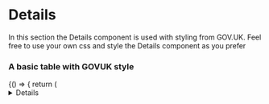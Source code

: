 
<Meta title="DCXLibrary/Details/Styled" component={Details} />

# Details

In this section the Details component is used with styling from GOV.UK. Feel free to use your own css and style the Details component as you prefer

### A basic table with GOVUK style

<Canvas>
  <Story name="styled-details-GovUK">
    {() => {
      return (
        <Details
          summary="Help with nationality"
          details="We need to know your nationality so we can work out which elections you’re entitled to vote in. If you cannot provide your nationality, you’ll have to send copies of identity documents through the post."
          detailsClassName="govuk-details"
          summaryClassName="govuk-details__summary"
          summaryTextClassName="govuk-details__summary-text"
          detailsTextClassName="govuk-details__text"
        />
      )
    }}
  </Story>
</Canvas>

The css styles used to style the Details Component are the following:

```css
.govuk-details {
    font-family: "GDS Transport",arial,sans-serif;
    -webkit-font-smoothing: antialiased;
    -moz-osx-font-smoothing: grayscale;
    font-weight: 400;
    font-size: 16px;
    font-size: 1rem;
    line-height: 1.25;
    color: #0b0c0c;
    margin-bottom: 20px;
    display: block
}

@media print {
    .govuk-details {
        font-family: sans-serif
    }
}

@media (min-width: 40.0625em) {
    .govuk-details {
        font-size:19px;
        font-size: 1.1875rem;
        line-height: 1.31579
    }
}

@media print {
    .govuk-details {
        font-size: 14pt;
        line-height: 1.15
    }
}

@media print {
    .govuk-details {
        color: #000
    }
}

@media (min-width: 40.0625em) {
    .govuk-details {
        margin-bottom:30px
    }
}

.govuk-details__summary {
    display: inline-block;
    position: relative;
    margin-bottom: 5px;
    padding-left: 25px;
    color: #1d70b8;
    cursor: pointer
}

.govuk-details__summary:hover {
    color: #003078
}

.govuk-details__summary:focus {
    outline: 3px solid transparent;
    color: #0b0c0c;
    background-color: #fd0;
    -webkit-box-shadow: 0 -2px #fd0,0 4px #0b0c0c;
    box-shadow: 0 -2px #fd0,0 4px #0b0c0c;
    text-decoration: none
}

.govuk-details__summary-text {
    text-decoration: underline;
    text-decoration-thickness: max(1px, .0625rem);
    text-underline-offset: .1em
}

.govuk-details__summary:hover .govuk-details__summary-text {
    text-decoration-thickness: max(3px, .1875rem, .12em);
    -webkit-text-decoration-skip-ink: none;
    text-decoration-skip-ink: none;
    -webkit-text-decoration-skip: none;
    text-decoration-skip: none
}

.govuk-details__summary:focus .govuk-details__summary-text {
    text-decoration: none
}

.govuk-details__summary::-webkit-details-marker {
    display: none
}

.govuk-details__summary:before {
    content: "";
    position: absolute;
    top: -1px;
    bottom: 0;
    left: 0;
    margin: auto;
    display: block;
    width: 0;
    height: 0;
    border-style: solid;
    border-color: transparent;
    -webkit-clip-path: polygon(0% 0%, 100% 50%, 0% 100%);
    clip-path: polygon(0% 0%, 100% 50%, 0% 100%);
    border-width: 7px 0 7px 12.124px;
    border-left-color: inherit
}

.govuk-details[open]>.govuk-details__summary:before {
    display: block;
    width: 0;
    height: 0;
    border-style: solid;
    border-color: transparent;
    -webkit-clip-path: polygon(0% 0%, 50% 100%, 100% 0%);
    clip-path: polygon(0% 0%, 50% 100%, 100% 0%);
    border-width: 12.124px 7px 0 7px;
    border-top-color: inherit
}

.govuk-details__text {
    padding-top: 15px;
    padding-bottom: 15px;
    padding-left: 20px;
    border-left: 5px solid #b1b4b6
}

.govuk-details__text p {
    margin-top: 0;
    margin-bottom: 20px
}

.govuk-details__text>:last-child {
    margin-bottom: 0
}

.govuk-details__summary {
    display: inline-block;
    position: relative;
    margin-bottom: 5px;
    padding-left: 25px;
    color: #1d70b8;
    cursor: pointer
}

.govuk-details__summary:hover {
    color: #003078
}

.govuk-details__summary:focus {
    outline: 3px solid transparent;
    color: #0b0c0c;
    background-color: #fd0;
    -webkit-box-shadow: 0 -2px #fd0,0 4px #0b0c0c;
    box-shadow: 0 -2px #fd0,0 4px #0b0c0c;
    text-decoration: none
}

.govuk-details__summary-text {
    text-decoration: underline;
    text-decoration-thickness: max(1px, .0625rem);
    text-underline-offset: .1em
}

.govuk-details__summary:hover .govuk-details__summary-text {
    text-decoration-thickness: max(3px, .1875rem, .12em);
    -webkit-text-decoration-skip-ink: none;
    text-decoration-skip-ink: none;
    -webkit-text-decoration-skip: none;
    text-decoration-skip: none
}

.govuk-details__summary:focus .govuk-details__summary-text {
    text-decoration: none
}

.govuk-details__summary::-webkit-details-marker {
    display: none
}

.govuk-details__summary:before {
    content: "";
    position: absolute;
    top: -1px;
    bottom: 0;
    left: 0;
    margin: auto;
    display: block;
    width: 0;
    height: 0;
    border-style: solid;
    border-color: transparent;
    -webkit-clip-path: polygon(0% 0%, 100% 50%, 0% 100%);
    clip-path: polygon(0% 0%, 100% 50%, 0% 100%);
    border-width: 7px 0 7px 12.124px;
    border-left-color: inherit
}
```

## Properties

below are described the list of all available properties. the one marked with (\*) are mandatory the other instead are optional.

<Props of={Details} />